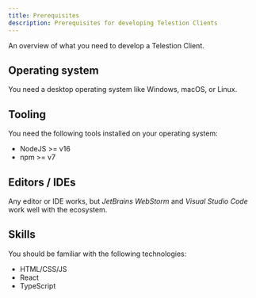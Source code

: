 ```yaml
---
title: Prerequisites
description: Prerequisites for developing Telestion Clients
---
```


<!--
Reference
=========

=== When to use this template:
When you're documenting some topic so that users (e.g., ecosystem developers)
can quickly lookup a fact. These articles typically consist of a list, a
definition list, a table, or some other form of "quick-to-lookup" information.

=== When not to use this template:
Do not use a reference article to explain a concept. You should keep additional
information within the reference article to a minimum so that knowledgeable users
can quickly see the facts that are relevant to them. You can link to concepts and
other topics to explain specific concepts, if necessary.

=== Writing tips:
- Write in the present tense
- Use neutral pronouns (they/them instead of he/she and him/her)
- Be respectful to everyone
- Be aware of the potential for cultural misunderstandings
- Keep the amount of additional information to a minimum (focus on the facts)
- If necessary, link to concept topics. Do not explain them in the article
- Use a suitable form of content so that readers can quickly look up the desired
  information (e.g., a table, a list, a diagram, or something else)
-->

<!-- Relevant imports: -->


<!-- Short description of what information this document provides: -->

An overview of what you need to develop a Telestion Client.

## Operating system

You need a desktop operating system like Windows, macOS, or Linux.

## Tooling

You need the following tools installed on your operating system:

- NodeJS >= v16
- npm >= v7

## Editors / IDEs

Any editor or IDE works, but _JetBrains WebStorm_ and _Visual Studio Code_ work
well with the ecosystem.

## Skills

You should be familiar with the following technologies:

- HTML/CSS/JS
- React
- TypeScript

<!-- Content (e.g., a table, a list, a diagram, or a definition list) -->

<!-- ## See also -->

<!--
Snippets
--------

<Reference to="../other-article">
    Relative Link to other article
</Reference>

<Reference to="https://www.example.com">
    Example Website
</Reference>
-->
